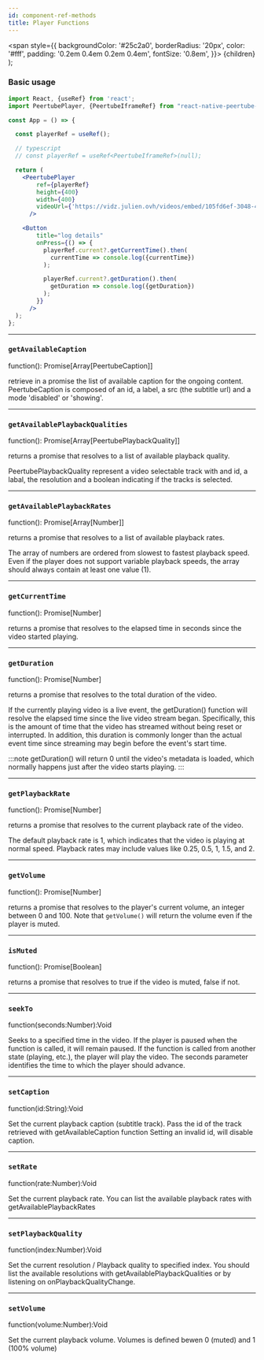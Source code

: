 ```yaml
---
id: component-ref-methods
title: Player Functions
---
```


  <span
    style={{
      backgroundColor: '#25c2a0',
      borderRadius: '20px',
      color: '#fff',
      padding: '0.2em 0.4em 0.2em 0.4em',
      fontSize: '0.8em',
    }}>
    {children}
  </span>
);

### Basic usage

```jsx
import React, {useRef} from 'react';
import PeertubePlayer, {PeertubeIframeRef} from "react-native-peertube-iframe";

const App = () => {

  const playerRef = useRef();

  // typescript
  // const playerRef = useRef<PeertubeIframeRef>(null);

  return (
    <PeertubePlayer
        ref={playerRef}
        height={400}
        width={400}
        videoUrl={'https://vidz.julien.ovh/videos/embed/105fd6ef-3048-43c3-b877-fdb8aaab11d5'}
      />

    <Button
        title="log details"
        onPress={() => {
          playerRef.current?.getCurrentTime().then(
            currentTime => console.log({currentTime})
          );

          playerRef.current?.getDuration().then(
            getDuration => console.log({getDuration})
          );
        }}
      />
  );
};
```

---

### `getAvailableCaption`

<Type>function(): Promise[Array[PeertubeCaption]]</Type>

retrieve in a promise the list of available caption for the ongoing content.
PeertubeCaption is composed of an id, a label, a src (the subtitle url) and a mode 'disabled' or 'showing'. 

---

### `getAvailablePlaybackQualities`

<Type>function(): Promise[Array[PeertubePlaybackQuality]]</Type>

returns a promise that resolves to a list of available playback quality.

PeertubePlaybackQuality represent a video selectable track with and id, a labal, the resolution and a boolean indicating if the tracks is selected.


---

### `getAvailablePlaybackRates`

<Type>function(): Promise[Array[Number]]</Type>

returns a promise that resolves to a list of available playback rates.

The array of numbers are ordered from slowest to fastest playback speed. Even if the player does not support variable playback speeds, the array should always contain at least one value (1).

---

### `getCurrentTime`

<Type>function(): Promise[Number]</Type>

returns a promise that resolves to the elapsed time in seconds since the video started playing.

---

### `getDuration`

<Type>function(): Promise[Number]</Type>

returns a promise that resolves to the total duration of the video.

If the currently playing video is a live event, the getDuration() function will resolve the elapsed time since the live video stream began. Specifically, this is the amount of time that the video has streamed without being reset or interrupted. In addition, this duration is commonly longer than the actual event time since streaming may begin before the event's start time.

:::note
getDuration() will return 0 until the video's metadata is loaded, which normally happens just after the video starts playing.
:::

---

### `getPlaybackRate`

<Type>function(): Promise[Number]</Type>

returns a promise that resolves to the current playback rate of the video.

The default playback rate is 1, which indicates that the video is playing at normal speed. Playback rates may include values like 0.25, 0.5, 1, 1.5, and 2.

---

### `getVolume`

<Type>function(): Promise[Number]</Type>

returns a promise that resolves to the player's current volume, an integer between 0 and 100. Note that `getVolume()` will return the volume even if the player is muted.

---

### `isMuted`

<Type>function(): Promise[Boolean]</Type>

returns a promise that resolves to true if the video is muted, false if not.


---

### `seekTo`

<Type>function(seconds:Number):Void</Type>

Seeks to a specified time in the video. If the player is paused when the function is called, it will remain paused. If the function is called from another state (playing, etc.), the player will play the video.
The seconds parameter identifies the time to which the player should advance.

---

### `setCaption`

<Type>function(id:String):Void</Type>

Set the current playback caption (subtitle track). Pass the id of the track retrieved with getAvailableCaption function
Setting an invalid id, will disable caption.

---

### `setRate`

<Type>function(rate:Number):Void</Type>

Set the current playback rate. You can list the available playback rates with getAvailablePlaybackRates 

---

### `setPlaybackQuality`

<Type>function(index:Number):Void</Type>

Set the current resolution / Playback quality to specified index. You should list the available resolutions with getAvailablePlaybackQualities or by listening on onPlaybackQualityChange.

---
### `setVolume`

<Type>function(volume:Number):Void</Type>

Set the current playback volume. Volumes is defined bewen 0 (muted) and 1 (100% volume)

